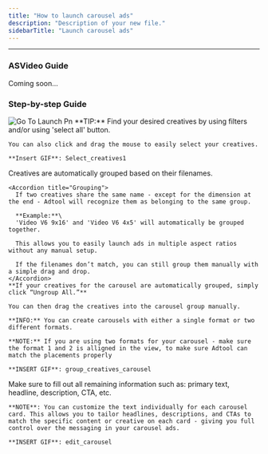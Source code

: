 ```yaml
---
title: "How to launch carousel ads"
description: "Description of your new file."
sidebarTitle: "Launch carousel ads"
---
```


---

### ASVideo Guide

Coming soon...

### Step-by-step Guide

<Steps>
  <Step title="Go to 'Launch' and click 'Select Creatives'">
    <img
      src="/images/Go_to_launch.png"
      alt="Go To Launch Pn"
      title="Go To Launch Pn"
      style={{ width:"55%" }}
    />
  </Step>
  <Step title="Select the creatives for your carousel ad and click 'Continue'">
    **TIP:** Find your desired creatives by using filters and/or using 'select all' button.

    You can also click and drag the mouse to easily select your creatives.

    **Insert GIF**: Select_creatives1
  </Step>
  <Step title="Next step is to group creatives for the carousel ads">
    Creatives are automatically grouped based on their filenames.

    <Accordion title="Grouping">
      If two creatives share the same name - except for the dimension at the end - Adtool will recognize them as belonging to the same group.

      **Example:**\
      'Video V6 9x16' and 'Video V6 4x5' will automatically be grouped together.

      This allows you to easily launch ads in multiple aspect ratios without any manual setup.

      If the filenames don’t match, you can still group them manually with a simple drag and drop.
    </Accordion>
    **If your creatives for the carousel are automatically grouped, simply click “Ungroup All.”**

    You can then drag the creatives into the carousel group manually.

    **INFO:** You can create carousels with either a single format or two different formats.

    **NOTE:** If you are using two formats for your carousel - make sure the format 1 and 2 is alligned in the view, to make sure Adtool can match the placements properly

    **INSERT GIF**: group_creatives_carousel
  </Step>
  <Step title="Now you can click “Continue” to start adding your primary text and other details.">
    Make sure to fill out all remaining information such as: primary text, headline, description, CTA, etc.

    **NOTE**: You can customize the text individually for each carousel card. This allows you to tailor headlines, descriptions, and CTAs to match the specific content or creative on each card - giving you full control over the messaging in your carousel ads.

    **INSERT GIF**: edit_carousel
  </Step>
  <Step title="When you’re satisfied with the result, you can click 'Launch'">
    
  </Step>
</Steps>